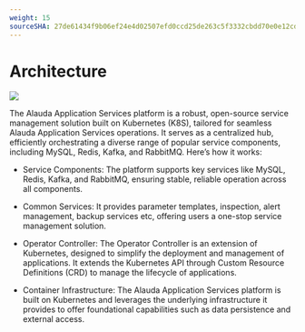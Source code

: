 ```yaml
---
weight: 15
sourceSHA: 27de61434f9b06ef24e4d02507efd0ccd25de263c5f3332cbdd70e0e12cdc858
---
```


# Architecture

![](./assets/appservice_architecture_en.png)

The Alauda Application Services platform is a robust, open-source service management solution built on Kubernetes (K8S), tailored for seamless Alauda Application Services operations. It serves as a centralized hub, efficiently orchestrating a diverse range of popular service components, including MySQL, Redis, Kafka, and RabbitMQ. Here’s how it works:

- Service Components: The platform supports key services like MySQL, Redis, Kafka, and RabbitMQ, ensuring stable, reliable operation across all components.

- Common Services: It provides parameter templates, inspection, alert management, backup services etc, offering users a one-stop service management solution.

- Operator Controller: The Operator Controller is an extension of Kubernetes, designed to simplify the deployment and management of applications. It extends the Kubernetes API through Custom Resource Definitions (CRD) to manage the lifecycle of applications.

- Container Infrastructure: The Alauda Application Services platform is built on Kubernetes and leverages the underlying infrastructure it provides to offer foundational capabilities such as data persistence and external access.
